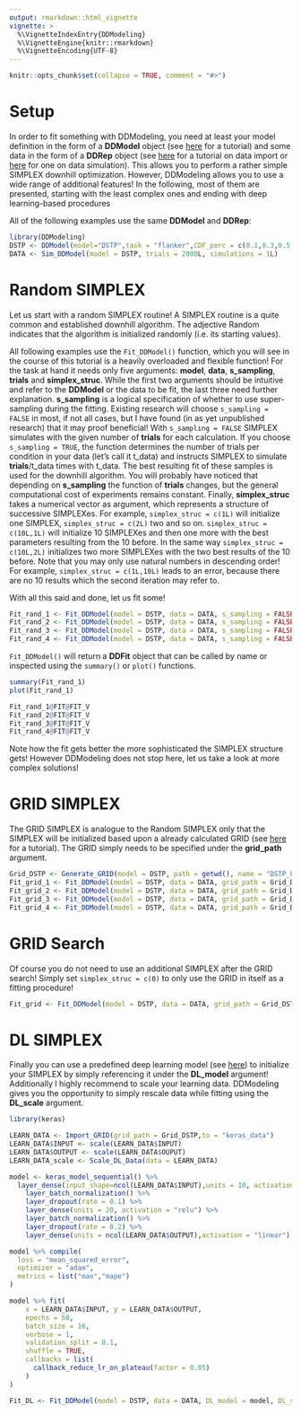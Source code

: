 ```yaml
---
output: rmarkdown::html_vignette
vignette: >
  %\VignetteIndexEntry{DDModeling}
  %\VignetteEngine{knitr::rmarkdown}
  %\VignetteEncoding{UTF-8}
---
```


```r
knitr::opts_chunk$set(collapse = TRUE, comment = "#>")
```

# Setup

In order to fit something with DDModeling, you need at least your model definition in the form of a **DDModel** object (see [here](Model_definition.html) for a tutorial) and some data in the form of a **DDRep** object (see [here](Import_data.html) for a tutorial on data import or [here](Model_simulation.html) for one on data simulation). This allows you to perform a rather simple SIMPLEX downhill optimization. However, DDModeling allows you to use a wide range of additional features! In the following, most of them are presented, starting with the least complex ones and ending with deep learning-based procedures

All of the following examples use the same **DDModel** and **DDRep**:

```r
library(DDModeling)
DSTP <- DDModel(model="DSTP",task = "flanker",CDF_perc = c(0.1,0.3,0.5,0.7,0.9),CAF_perc = c(0.0,0.2,0.4,0.6,0.8,1.0))
DATA <- Sim_DDModel(model = DSTP, trials = 2000L, simulations = 1L)
```

# Random SIMPLEX

Let us start with a random SIMPLEX routine! A SIMPLEX routine is a quite common and established downhill algorithm. The adjective Random indicates that the algorithm is initialized randomly (i.e. its starting values). 

All following examples use the `Fit_DDModel()` function, which you will see in the course of this tutorial is a heavily overloaded and flexible function! For the task at hand it needs only five arguments: **model**, **data**, **s_sampling**, **trials** and **simplex_struc**. While the first two arguments should be intuitive and refer to the **DDModel** or the data to be fit, the last three need further explanation. **s_sampling** is a logical specification of whether to use super-sampling during the fitting. Existing research will choose `s_sampling = FALSE` in most, if not all cases, but I have found (in as yet unpublished research) that it may proof beneficial! With `s_sampling = FALSE` SIMPLEX simulates with the given number of **trials** for each calculation. If you choose `s_sampling = TRUE`, the function determines the number of trials per condition in your data (let's call it t_data) and instructs SIMPLEX to simulate **trials**/t_data times with t_data. The best resulting fit of these samples is used for the downhill algorithm. You will probably have noticed that depending on **s_sampling** the function of **trials** changes, but the general computational cost of experiments remains constant. Finally, **simplex_struc** takes a numerical vector as argument, which represents a structure of successive SIMPLEXes. For example, `simplex_struc = c(1L)` will initialize one SIMPLEX, `simplex_struc = c(2L)` two and so on. `simplex_struc = c(10L,1L)` will initialize 10 SIMPLEXes and then one more with the best parameters resulting from the 10 before. In the same way `simplex_struc = c(10L,2L)` initializes two more SIMPLEXes with the two best results of the 10 before. Note that you may only use natural numbers in descending order! For example, `simplex_struc = c(1L,10L)` leads to an error, because there are no 10 results which the second iteration may refer to.

With all this said and done, let us fit some!

```r
Fit_rand_1 <- Fit_DDModel(model = DSTP, data = DATA, s_sampling = FALSE, trials = 2000L, simplex_struc = c(1L))
Fit_rand_2 <- Fit_DDModel(model = DSTP, data = DATA, s_sampling = FALSE, trials = 2000L, simplex_struc = c(10L))
Fit_rand_3 <- Fit_DDModel(model = DSTP, data = DATA, s_sampling = FALSE, trials = 2000L, simplex_struc = c(10L,2L))
Fit_rand_4 <- Fit_DDModel(model = DSTP, data = DATA, s_sampling = FALSE, trials = 2000L, simplex_struc = c(10L,2L,1L))
```

`Fit_DDModel()` will return a **DDFit** object that can be called by name or inspected using the `summary()` or `plot()` functions.

```r
summary(Fit_rand_1)
plot(Fit_rand_1)

Fit_rand_1@FIT@FIT_V
Fit_rand_2@FIT@FIT_V
Fit_rand_3@FIT@FIT_V
Fit_rand_4@FIT@FIT_V
```

Note how the fit gets better the more sophisticated the SIMPLEX structure gets! However DDModeling does not stop here, let us take a look at more complex solutions!

# GRID SIMPLEX

The GRID SIMPLEX is analogue to the Random SIMPLEX only that the SIMPLEX will be initialized based upon a already calculated GRID (see [here](Generate_GRIDs.html) for a tutorial). The GRID simply needs to be specified under the **grid_path** argument.

```r
Grid_DSTP <- Generate_GRID(model = DSTP, path = getwd(), name = "DSTP_Flanker", eval_pts = rep(2,ncol(DSTP@DM)))
Fit_grid_1 <- Fit_DDModel(model = DSTP, data = DATA, grid_path = Grid_DSTP, s_sampling = FALSE, trials = 2000L, simplex_struc = c(1L))
Fit_grid_2 <- Fit_DDModel(model = DSTP, data = DATA, grid_path = Grid_DSTP, s_sampling = FALSE, trials = 2000L, simplex_struc = c(10L))
Fit_grid_3 <- Fit_DDModel(model = DSTP, data = DATA, grid_path = Grid_DSTP, s_sampling = FALSE, trials = 2000L, simplex_struc = c(10L,2L))
Fit_grid_4 <- Fit_DDModel(model = DSTP, data = DATA, grid_path = Grid_DSTP, s_sampling = FALSE, trials = 2000L, simplex_struc = c(10L,2L,1L))
```

# GRID Search

Of course you do not need to use an additional SIMPLEX after the GRID search! Simply set `simplex_struc = c(0)` to only use the GRID in itself as a fitting procedure!

```r
Fit_grid <- Fit_DDModel(model = DSTP, data = DATA, grid_path = Grid_DSTP, s_sampling = FALSE, trials = 2000L, simplex_struc = c(0L))
```

# DL SIMPLEX

Finally you can use a predefined deep learning model (see [here](Applying_DL.html)) to initialize your SIMPLEX by simply referencing it under the **DL_model** argument! Additionally I highly recommend to scale your learning data. DDModeling gives you the opportunity to simply rescale data while fitting using the **DL_scale** argument.

```r
library(keras)

LEARN_DATA <- Import_GRID(grid_path = Grid_DSTP,to = "keras_data")
LEARN_DATA$INPUT <- scale(LEARN_DATA$INPUT)
LEARN_DATA$OUTPUT <- scale(LEARN_DATA$OUPUT)
LEARN_DATA_scale <- Scale_DL_Data(data = LEARN_DATA)

model <- keras_model_sequential() %>%
  layer_dense(input_shape=ncol(LEARN_DATA$INPUT),units = 10, activation = "relu") %>%
    layer_batch_normalization() %>%
    layer_dropout(rate = 0.1) %>%
    layer_dense(units = 20, activation = "relu") %>%
    layer_batch_normalization() %>%
    layer_dropout(rate = 0.2) %>%
    layer_dense(units = ncol(LEARN_DATA$OUTPUT),activation = "linear")

model %>% compile(
  loss = "mean_squared_error",
  optimizer = "adam",
  metrics = list("mae","mape")
)

model %>% fit(
    x = LEARN_DATA$INPUT, y = LEARN_DATA$OUTPUT,
    epochs = 50,
    batch_size = 16,
    verbose = 1,
    validation_split = 0.1,
    shuffle = TRUE,
    callbacks = list(
      callback_reduce_lr_on_plateau(factor = 0.05)
    )
)

Fit_DL <- Fit_DDModel(model = DSTP, data = DATA, DL_model = model, DL_scale = LEARN_DATA_scale, s_sampling = FALSE, trials = 2000L, simplex_struc = c(1L))
```

